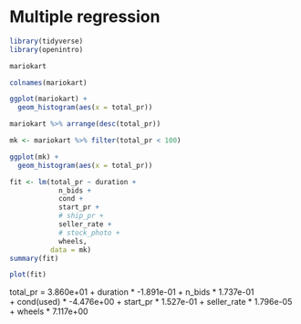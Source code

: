 
# Multiple regression

```r
library(tidyverse)
library(openintro)
```
```r
mariokart
```
```r
colnames(mariokart)
```
```r
ggplot(mariokart) +
  geom_histogram(aes(x = total_pr))
```
```r
mariokart %>% arrange(desc(total_pr))
```
```r
mk <- mariokart %>% filter(total_pr < 100)

ggplot(mk) +
  geom_histogram(aes(x = total_pr))
```
```r
fit <- lm(total_pr ~ duration +
            n_bids +
            cond +
            start_pr +
            # ship_pr +
            seller_rate +
            # stock_photo +
            wheels,
          data = mk)
summary(fit)
```
```r
plot(fit)
```

total_pr = 3.860e+01 + duration * -1.891e-01 
          + n_bids * 1.737e-01  
          + cond(used) * -4.476e+00 
          + start_pr * 1.527e-01 
          + seller_rate * 1.796e-05  
          + wheels * 7.117e+00 
